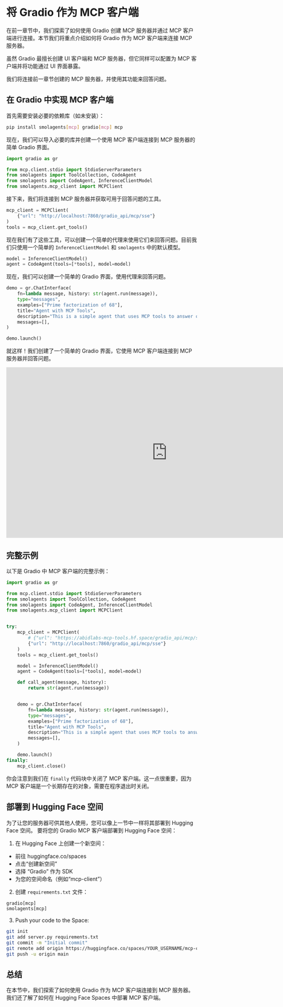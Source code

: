 # 将 Gradio 作为 MCP 客户端

在前一章节中，我们探索了如何使用 Gradio 创建 MCP 服务器并通过 MCP 客户端进行连接。本节我们将重点介绍如何将 Gradio 作为 MCP 客户端来连接 MCP 服务器。

<Tip>

虽然 Gradio 最擅长创建 UI 客户端和 MCP 服务器，但它同样可以配置为 MCP 客户端并将功能通过 UI 界面暴露。

</Tip>

我们将连接前一章节创建的 MCP 服务器，并使用其功能来回答问题。

## 在 Gradio 中实现 MCP 客户端

首先需要安装必要的依赖库（如未安装）：

```bash
pip install smolagents[mcp] gradio[mcp] mcp
```

现在，我们可以导入必要的库并创建一个使用 MCP 客户端连接到 MCP 服务器的简单 Gradio 界面。

```python
import gradio as gr

from mcp.client.stdio import StdioServerParameters
from smolagents import ToolCollection, CodeAgent
from smolagents import CodeAgent, InferenceClientModel
from smolagents.mcp_client import MCPClient
```

接下来，我们将连接到 MCP 服务器并获取可用于回答问题的工具。

```python
mcp_client = MCPClient(
    {"url": "http://localhost:7860/gradio_api/mcp/sse"}
)
tools = mcp_client.get_tools()
```

现在我们有了这些工具，可以创建一个简单的代理来使用它们来回答问题。目前我们只使用一个简单的 `InferenceClientModel` 和 `smolagents` 中的默认模型。

```python
model = InferenceClientModel()
agent = CodeAgent(tools=[*tools], model=model)
```

现在，我们可以创建一个简单的 Gradio 界面，使用代理来回答问题。

```python
demo = gr.ChatInterface(
    fn=lambda message, history: str(agent.run(message)),
    type="messages",
    examples=["Prime factorization of 68"],
    title="Agent with MCP Tools",
    description="This is a simple agent that uses MCP tools to answer questions.",
    messages=[],
)

demo.launch()
```

就这样！我们创建了一个简单的 Gradio 界面，它使用 MCP 客户端连接到 MCP 服务器并回答问题。

<iframe
	src="https://mcp-course-unit2-gradio-client.hf.space"
	frameborder="0"
	width="850"
	height="450"
></iframe>


## 完整示例

以下是 Gradio 中 MCP 客户端的完整示例：

```python
import gradio as gr

from mcp.client.stdio import StdioServerParameters
from smolagents import ToolCollection, CodeAgent
from smolagents import CodeAgent, InferenceClientModel
from smolagents.mcp_client import MCPClient


try:
    mcp_client = MCPClient(
        # {"url": "https://abidlabs-mcp-tools.hf.space/gradio_api/mcp/sse"}
        {"url": "http://localhost:7860/gradio_api/mcp/sse"}
    )
    tools = mcp_client.get_tools()

    model = InferenceClientModel()
    agent = CodeAgent(tools=[*tools], model=model)

    def call_agent(message, history):
        return str(agent.run(message))


    demo = gr.ChatInterface(
        fn=lambda message, history: str(agent.run(message)),
        type="messages",
        examples=["Prime factorization of 68"],
        title="Agent with MCP Tools",
        description="This is a simple agent that uses MCP tools to answer questions.",
        messages=[],
    )

    demo.launch()
finally:
    mcp_client.close()
```

你会注意到我们在 `finally` 代码块中关闭了 MCP 客户端。这一点很重要，因为 MCP 客户端是一个长期存在的对象，需要在程序退出时关闭。

## 部署到 Hugging Face 空间

为了让您的服务器可供其他人使用，您可以像上一节中一样将其部署到 Hugging Face 空间。
要将您的 Gradio MCP 客户端部署到 Hugging Face 空间：

1. 在 Hugging Face 上创建一个新空间：
- 前往 huggingface.co/spaces
- 点击“创建新空间”
- 选择 “Gradio” 作为 SDK
- 为您的空间命名（例如“mcp-client”）

2. 创建 `requirements.txt` 文件：
```txt
gradio[mcp]
smolagents[mcp]
```

3. Push your code to the Space:
```bash
git init
git add server.py requirements.txt
git commit -m "Initial commit"
git remote add origin https://huggingface.co/spaces/YOUR_USERNAME/mcp-client
git push -u origin main
```

## 总结

在本节中，我们探索了如何使用 Gradio 作为 MCP 客户端连接到 MCP 服务器。我们还了解了如何在 Hugging Face Spaces 中部署 MCP 客户端。



